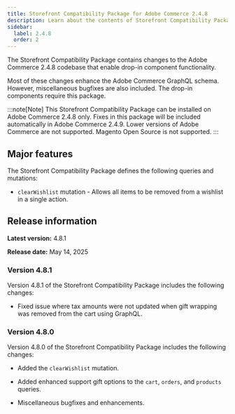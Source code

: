 ```yaml
---
title: Storefront Compatibility Package for Adobe Commerce 2.4.8
description: Learn about the contents of Storefront Compatibility Package, which can be used with Adobe Commerce 2.4.8.
sidebar:
  label: 2.4.8
  order: 2
---
```



The Storefront Compatibility Package contains changes to the Adobe Commerce 2.4.8 codebase that enable drop-in component functionality.

Most of these changes enhance the Adobe Commerce GraphQL schema. However, miscellaneous bugfixes are also included. The drop-in components require this package.

:::note[Note]
This Storefront Compatibility Package can be installed on Adobe Commerce 2.4.8 only. Fixes in this package will be included automatically in Adobe Commerce 2.4.9. Lower versions of Adobe Commerce are not supported. Magento Open Source is not supported.
:::

## Major features

The Storefront Compatibility Package defines the following queries and mutations:

- `clearWishlist` mutation - Allows all items to be removed from a wishlist in a single action.

## Release information

**Latest version:** 4.8.1

**Release date:** May 14, 2025


### Version 4.8.1

Version 4.8.1 of the Storefront Compatibility Package includes the following changes:

* Fixed issue where tax amounts were not updated when gift wrapping was removed from the cart using GraphQL.

### Version 4.8.0

Version 4.8.0 of the Storefront Compatibility Package includes the following changes:

* Added the `clearWishlist` mutation.

* Added enhanced support gift options to the `cart`, `orders`, and `products` queries.

* Miscellaneous bugfixes and enhancements.
